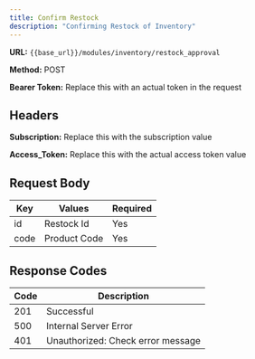 ```yaml
---
title: Confirm Restock
description: "Confirming Restock of Inventory"
---
```


**URL:** `{{base_url}}/modules/inventory/restock_approval` <br />

**Method:** POST <br />

**Bearer Token:** Replace this with an actual token in the request

## Headers
**Subscription:** Replace this with the subscription value <br />

**Access_Token:** Replace this with the actual access token value

## Request Body

| Key   | Values        | Required |
| ----- | ------------- | -------- |
| id    | Restock Id    | Yes      |
| code  | Product Code  | Yes      |

## Response Codes

| Code | Description                        |
| ---- | ---------------------------------- |
| 201  | Successful                         |
| 500  | Internal Server Error              |
| 401  | Unauthorized: Check error message  |

